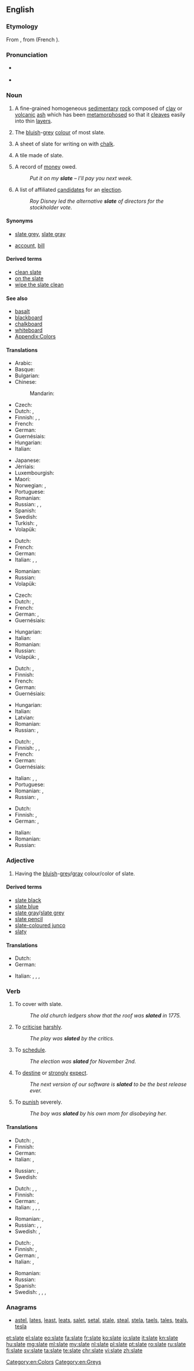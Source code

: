 ==English==
{{wikipedia|Slate (disambiguation)}}

===Etymology===
From {{etyl|fro|en}} {{term|esclate|lang=fro}}, from {{term|esclat|lang=fro}} (French {{term|éclat|lang=fr}}).

===Pronunciation===
* {{IPA|/sleɪt/}} {{X-SAMPA|/sleIt/}}
* {{rhymes|eɪt}}

===Noun===
{{wikipedia}}
{{en-noun}}

# {{context|uncountable|lang=en}} A fine-grained homogeneous [[sedimentary]] [[rock]] composed of [[clay]] or [[volcanic]] [[ash]] which has been [[metamorphose]]d so that it [[cleave]]s easily into thin [[layer]]s.
# {{context|uncountable|lang=en}} The [[bluish]]-[[grey]] [[colour]] of most slate.
#: {{color panel|708090}}
# {{context|countable|lang=en}} A sheet of slate for writing on with [[chalk]].
# {{context|countable|lang=en}} A tile made of slate.
# {{context|countable|lang=en}} A record of [[money]] owed.
#: ''Put it on my '''slate''' – I’ll pay you next week.''
# {{context|countable|lang=en}} A list of affiliated [[candidate]]s for an [[election]].
#: ''Roy Disney led the alternative '''slate''' of directors for the stockholder vote.''

====Synonyms====
* {{sense|colour/color}} [[slate grey]], [[slate gray]]
* {{sense|record of money owed}} [[account]], [[bill]]

====Derived terms====
* [[clean slate]]
* [[on the slate]]
* [[wipe the slate clean]]

====See also====
* [[basalt]]
* [[blackboard]]
* [[chalkboard]]
* [[whiteboard]]
* [[Appendix:Colors]]

====Translations====
{{trans-top|rock}}
* Arabic: {{t-|ar|أَرْدواز|m|tr='ardwāz}}
* Basque: {{t-|eu|arbela}}
* Bulgarian: {{t-|bg|шиста|f|sc=Cyrl}}
* Chinese:
*: Mandarin: {{t+|cmn|板岩|tr=bǎnyán|sc=Hani}}
* Czech: {{t+|cs|břidlice|f}}
* Dutch: {{t+|nl|lei|n}}, {{t+|nl|leisteen|n}}
* Finnish: {{t-|fi|liuskekivi}}, {{t-|fi|saviliuske}}, {{t+|fi|liuske}}
* French: {{t+|fr|ardoise|f}}
* German: {{t+|de|Schiefer|m}}
* Guernésiais: {{tø|roa-grn|dardaise|f}}
* Hungarian: {{t+|hu|pala}}
* Italian: {{t+|it|ardesia}}
{{trans-mid}}
* Japanese: {{t-|ja|石板|tr=[[せきばん]], sekiban|sc=Jpan}}
* Jèrriais: {{tø|roa-jer|ardouaise|f}}
* Luxembourgish: {{t-|lb|Lee|f}}
* Maori: {{t-|mi|mākoha}}
* Norwegian: {{t+|no|skifer|m}}, {{t-|no|skiferstein|m}}
* Portuguese: {{t-|pt|ardósia|f}}
* Romanian: {{t-|ro|ardezie|f}}
* Russian: {{t+|ru|шифер|m|tr=šífer|sc=Cyrl}}, {{t-|ru|аспидный сланец|m|tr=aspídnyj slánec|sc=Cyrl}}, {{t+|ru|аспид|m|tr=aspíd|sc=Cyrl}}
* Spanish: {{t-|es|pizarra|f}}
* Swedish: {{t+|sv|skiffer|c}}
* Turkish: {{t+|tr|arduvaz}}, {{t-|tr|kayağantaş}}
* Volapük: {{t+|vo|slet}}
{{trans-bottom}}

{{trans-top|colour/color}}
* Dutch: {{t+|nl|leigrijs|n}}
* French: {{t+|fr|ardoise|f}}
* German: {{t-|de|Schiefergrau|n}}
* Italian: {{t+|it|ardesia}}, {{t+|it|grigio ardesia}}, {{t-|it|nero ardesia}}
{{trans-mid}}
* Romanian: {{t-|ro|ardezie|f}}
* Russian: {{t+|ru|шифер|m|tr=šífer|sc=Cyrl}}
* Volapük: {{t-|vo|sletaköl}}
{{trans-bottom}}

{{trans-top|sheet of slate for writing on}}
* Czech: {{t-|cs|břidlicová tabulka|f}}
* Dutch: {{t+|nl|lei|n}}, {{t+|nl|schoolbord|n}}
* French: {{t+|fr|ardoise|f}}
* German: {{t+|de|Tafel}}, {{t+|de|Schiefertafel}}
* Guernésiais: {{tø|roa-grn|dardaise|f}}
{{trans-mid}}
* Hungarian: {{t-|hu|palatábla}}
* Italian: {{t+|it|lavagna|f}}
* Romanian: {{t-|ro|tăbliță|f}}
* Russian: {{t+|ru|грифельная доска|f|tr=grífelʹnaja doská|sc=Cyrl}}
* Volapük: {{t+|vo|sletot}}, {{t+|vo|sletagliv}}
{{trans-bottom}}

{{trans-top|tile}}
* Dutch: {{t+|nl|lei|n}}, {{t+|nl|leisteen|m}}
* Finnish: {{t-|fi|liuskekivi}}
* French: {{t+|fr|ardoise|f}}
* German: {{t-|de|Dachschiefer|m}}
* Guernésiais: {{tø|roa-grn|dardaise|f}}
{{trans-mid}}
* Hungarian: {{t+|hu|pala}}
* Italian: {{t-|it|tegola d'ardesia}}
* Latvian: {{t-|lv|šīferis|m}}
* Romanian: {{t-|ro|placă de ardezie|f}}
* Russian: {{t+|ru|шифер|m|tr=šífer|sc=Cyrl}}, {{t-|ru|шиферная плита|f|tr=šífernaja plitá|sc=Cyrl}}
{{trans-bottom}}

{{trans-top|record of money owed}}
* Dutch: {{t+|nl|bon}}, {{qualifier|Flemish}} {{t-|nl|poef|f}}
* Finnish: {{t+|fi|piikki}}, {{t+|fi|tili}}, {{t+|fi|lasku}}
* French: {{t+|fr|ardoise|f}}
* German: {{t-|de|Schuldentafel|f}} {{qualifier|''put something on the slate'': etwas [[anschreiben]]}}
* Guernésiais: {{tø|roa-grn|dardaise|f}}
{{trans-mid}}
* Italian: {{t-|it|conto aperto}}, {{t-|it|a credito}}, {{t+|it|conto}}
* Portuguese: {{t+|pt|conta|m}}
* Romanian: {{t-|ro|notă de plată|f}}, {{t-|ro|cont|n}}
* Russian: {{t+|ru|счёт|m|tr=sčot|sc=Cyrl}}, {{t-|ru|долговая книга|f|tr=dolgovája kníga|sc=Cyrl}}
{{trans-bottom}}

{{trans-top|list of candidates for an election}}
* Dutch: {{t-|nl|kandidatenlijst|f}}
* Finnish: {{t-|fi|ehdokaslista}}, {{t+|fi|lista}}
* German: {{t+|de|Liste|f}}, {{t-|de|Kandidatenliste|f}}
{{trans-mid}}
* Italian: {{t-|it|lista candidati}}
* Romanian: {{t-|ro|listă electorală|f}}
* Russian: {{t+|ru|список|m|tr=spísok|sc=Cyrl}} {{qualifier|кандида́тов}}
{{trans-bottom}}

===Adjective===
{{en-adj|-}}

# Having the [[bluish]]-[[grey]]/[[gray]] colour/color of slate.

====Derived terms====
* [[slate black]]
* [[slate blue]]
* [[slate gray]]/[[slate grey]]
* [[slate pencil]]
* [[slate-coloured junco]]
* [[slaty]]

====Translations====
{{trans-top|bluish-grey/gray like slate}}
* Dutch: {{t+|nl|leigrijs}}
* German: {{t-|de|schiefergrau}}
{{trans-mid}}
* Italian: {{t+|it|ardesia}}, {{t-|it|blu ardesia}}, {{t-|it|nero ardesia}}, {{t+|it|grigio ardesia}}
{{trans-bottom}}

===Verb===
{{en-verb|slates|slating|slated}}

# To cover with slate.
#: ''The old church ledgers show that the roof was '''slated''' in 1775.''
# {{context|chiefly|British|lang=en}} To [[criticise]] [[harshly]].
#: ''The play was '''slated''' by the critics.''
# {{context|chiefly|US|lang=en}} To [[schedule]].
#: ''The election was '''slated''' for November 2nd.''
# {{context|chiefly|US|lang=en}} To [[destine]] or [[strongly]] [[expect]].
#: ''The next version of our software is '''slated''' to be the best release ever.''
# To [[punish]] severely.
#: ''The boy was '''slated''' by his own mom for disobeying her.''

====Translations====
{{trans-top|criticise/criticize harshly}}
* Dutch: {{t+|nl|afmaken}}, {{t-|nl|met de grond gelijk maken}}
* Finnish: {{t+|fi|murskata}}
* German: {{t+|de|verreissen}}
* Italian: {{t-|it|stroncare}}, {{t-|it|fare a pezzi}}
{{trans-mid}}
* Russian: {{t+|ru|раскритиковать|tr=raskritikovátʹ|sc=Cyrl}} {{pf.}}, {{tø|ru|[[устроить]] [[разнос]]|tr=ustróitʹ raznós}} {{pf.}}
* Swedish: {{t-|sv|fördöma}}
{{trans-bottom}}

{{trans-top|schedule}}
* Dutch: {{t+|nl|plannen}}, {{t+|nl|vastleggen}} {{t+|nl|op}}, {{t+|nl|voor}}
* Finnish: {{t-|fi|aikatauluttaa}}
* German: {{t-|de|ansetzen}}, {{t+|de|planen}}
* Italian: {{t+|it|programmare}}, {{t+|it|prevedere}}, {{t+|it|pianificare}}, {{t-|it|mettere in lista}}
{{trans-mid}}
* Romanian: {{t-|ro|programa}}, {{t+|ro|planifica}}
* Russian: {{t+|ru|планировать|tr=planírovatʹ|sc=Cyrl}} {{impf}}, {{t+|ru|намечать|tr=namečátʹ|sc=Cyrl}} {{impf}}, {{t+|ru|назначать|tr=naznačátʹ|sc=Cyrl}} {{impf}}
* Swedish: {{t+|sv|planera}}, {{t-|sv|schemalägga}}
{{trans-bottom}}

{{trans-top|destine}}
* Dutch: {{t+|nl|voorzien}}, {{t-|nl|voorbestemmen}}
* Finnish: {{t+|fi|odottaa}}, {{t+|fi|uskoa}}
* German: {{t+|de|vorsehen}}, {{t+|de|bestimmen}}
* Italian: {{t-|it|destinare}}, {{t+|it|prevedere}}
{{trans-mid}}
* Romanian: {{t+|ro|destina}}
* Russian: {{t+|ru|предназначать|tr=prednaznačátʹ|sc=Cyrl}} {{impf}}
* Spanish: {{t+|es|destinar}}
* Swedish: {{t+|sv|förutspå}}, {{t+|sv|förutse}}, {{t+|sv|förutsäga}}, {{t+|sv|förvänta}}
{{trans-bottom}}

===Anagrams===
* [[astel#English|astel]], [[lates#English|lates]], [[least#English|least]], [[leats#English|leats]], [[salet#English|salet]], [[setal#English|setal]], [[stale#English|stale]], [[steal#English|steal]], [[stela#English|stela]], [[taels#English|taels]], [[tales#English|tales]], [[teals#English|teals]], [[tesla#English|tesla]]

[[Category:en:Colors]]
[[Category:en:Greys]]

[[et:slate]]
[[el:slate]]
[[eo:slate]]
[[fa:slate]]
[[fr:slate]]
[[ko:slate]]
[[io:slate]]
[[it:slate]]
[[kn:slate]]
[[hu:slate]]
[[mg:slate]]
[[ml:slate]]
[[my:slate]]
[[nl:slate]]
[[pl:slate]]
[[pt:slate]]
[[ro:slate]]
[[ru:slate]]
[[fi:slate]]
[[sv:slate]]
[[ta:slate]]
[[te:slate]]
[[chr:slate]]
[[vi:slate]]
[[zh:slate]]